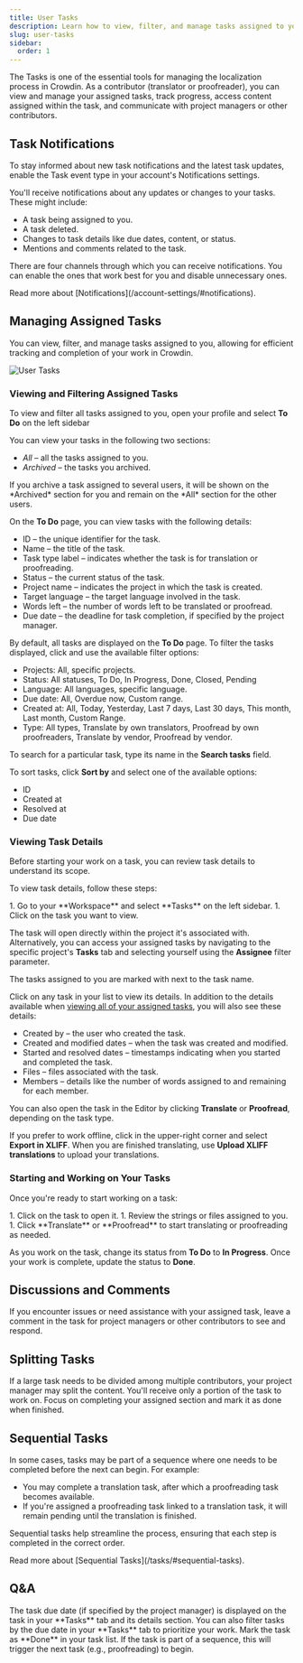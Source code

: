 ```yaml
---
title: User Tasks
description: Learn how to view, filter, and manage tasks assigned to you
slug: user-tasks
sidebar:
  order: 1
---
```



The Tasks is one of the essential tools for managing the localization process in Crowdin. As a contributor (translator or proofreader), you can view and manage your assigned tasks, track progress, access content assigned within the task, and communicate with project managers or other contributors.

## Task Notifications

To stay informed about new task notifications and the latest task updates, enable the Task event type in your account's Notifications settings.

You'll receive notifications about any updates or changes to your tasks. These might include:

- A task being assigned to you.
- A task deleted.
- Changes to task details like due dates, content, or status.
- Mentions and comments related to the task.

There are four channels through which you can receive notifications. You can enable the ones that work best for you and disable unnecessary ones.

<ReadMore>
  Read more about [Notifications](/account-settings/#notifications).
</ReadMore>

## Managing Assigned Tasks

You can view, filter, and manage tasks assigned to you, allowing for efficient tracking and completion of your work in Crowdin.

<Image src={tasksUserPage} alt="User Tasks" />

### Viewing and Filtering Assigned Tasks

To view and filter all tasks assigned to you, open your profile and select **To Do** on the left sidebar

You can view your tasks in the following two sections:

* *All* &ndash; all the tasks assigned to you.
* *Archived* &ndash; the tasks you archived.

<Aside>
  If you archive a task assigned to several users, it will be shown on the *Archived* section for you and remain on the *All* section for the other users.
</Aside>

On the **To Do** page, you can view tasks with the following details:

* ID &ndash; the unique identifier for the task.
* Name &ndash; the title of the task.
* Task type label &ndash; indicates whether the task is for translation or proofreading.
* Status &ndash; the current status of the task.
* Project name &ndash; indicates the project in which the task is created.
* Target language &ndash; the target language involved in the task.
* Words left &ndash; the number of words left to be translated or proofread.
* Due date &ndash; the deadline for task completion, if specified by the project manager.

By default, all tasks are displayed on the **To Do** page. To filter the tasks displayed, click <Icon name="mdi:filter-variant" class="inline-icon" /> and use the available filter options:

* Projects: All, specific projects.
* Status: All statuses, To Do, In Progress, Done, Closed, Pending
* Language: All languages, specific language.
* Due date: All, Overdue now, Custom range.
* Created at: All, Today, Yesterday, Last 7 days, Last 30 days, This month, Last month, Custom Range.
* Type: All types, Translate by own translators, Proofread by own proofreaders, Translate by vendor, Proofread by vendor.

To search for a particular task, type its name in the **Search tasks** field.

To sort tasks, click **Sort by** and select one of the available options:

* ID
* Created at
* Resolved at
* Due date

### Viewing Task Details

Before starting your work on a task, you can review task details to understand its scope.

To view task details, follow these steps:

<Steps>
  1. Go to your **Workspace** and select **Tasks** on the left sidebar.
  1. Click on the task you want to view.
</Steps>

The task will open directly within the project it's associated with. Alternatively, you can access your assigned tasks by navigating to the specific project's **Tasks** tab and selecting yourself using the **Assignee** filter parameter.

<Aside type="tip">
  The tasks assigned to you are marked with <Icon name="mdi:star" class="inline-icon" /> next to the task name.
</Aside>

Click on any task in your list to view its details. In addition to the details available when [viewing all of your assigned tasks](#viewing-and-filtering-assigned-tasks), you will also see these details:

* Created by &ndash; the user who created the task.
* Created and modified dates &ndash; when the task was created and modified.
* Started and resolved dates &ndash; timestamps indicating when you started and completed the task.
* Files &ndash; files associated with the task.
* Members &ndash; details like the number of words assigned to and remaining for each member.

You can also open the task in the Editor by clicking **Translate** or **Proofread**, depending on the task type.

If you prefer to work offline, click <Icon name="mdi:cloud-upload" class="inline-icon" /> in the upper-right corner and select **Export in XLIFF**. When you are finished translating, use **Upload XLIFF translations** to upload your translations.

### Starting and Working on Your Tasks

Once you're ready to start working on a task:

<Steps>
  1. Click on the task to open it.
  1. Review the strings or files assigned to you.
  1. Click **Translate** or **Proofread** to start translating or proofreading as needed.
</Steps>

As you work on the task, change its status from **To Do** to **In Progress**. Once your work is complete, update the status to **Done**.

<CardGrid>
  <LinkCard
    title="Working on Tasks in the Editor"
    description="Learn how to efficiently handle your translation and proofreading tasks in the Editor."
    href="/online-editor/#tasks-in-the-editor"
  />
  <LinkCard
    title="Changing Tast Status"
    description="Learn how to update task statuses to keep track of your progress."
    href="/tasks/#changing-task-status"
  />
</CardGrid>

## Discussions and Comments

If you encounter issues or need assistance with your assigned task, leave a comment in the task for project managers or other contributors to see and respond.

## Splitting Tasks

If a large task needs to be divided among multiple contributors, your project manager may split the content. You'll receive only a portion of the task to work on. Focus on completing your assigned section and mark it as done when finished.

## Sequential Tasks

In some cases, tasks may be part of a sequence where one needs to be completed before the next can begin. For example:

- You may complete a translation task, after which a proofreading task becomes available.
- If you're assigned a proofreading task linked to a translation task, it will remain pending until the translation is finished.

Sequential tasks help streamline the process, ensuring that each step is completed in the correct order.

<ReadMore>
  Read more about [Sequential Tasks](/tasks/#sequential-tasks).
</ReadMore>

## Q&A

<QuestionAnswer title="How do I know when a task is due?">
  The task due date (if specified by the project manager) is displayed on the task in your **Tasks** tab and its details section. You can also filter tasks by the due date in your **Tasks** tab to prioritize your work.
</QuestionAnswer>
<QuestionAnswer title="What should I do if I finish a task early?">
  Mark the task as **Done** in your task list. If the task is part of a sequence, this will trigger the next task (e.g., proofreading) to begin.
</QuestionAnswer>

